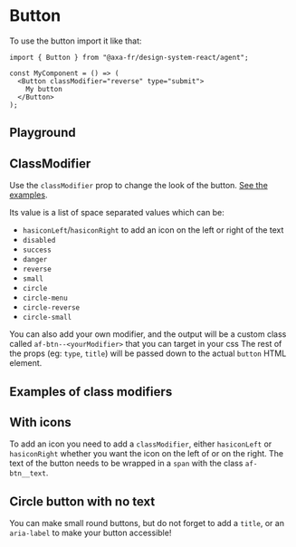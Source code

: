 
<Meta of={ButtonStories} name="Button" />

# Button

To use the button import it like that:

```tsx title="test.js"
import { Button } from "@axa-fr/design-system-react/agent";

const MyComponent = () => (
  <Button classModifier="reverse" type="submit">
    My button
  </Button>
);
```

## Playground

<Canvas of={ButtonStories.Playground}></Canvas>

<ArgsTable story="Button" />

## ClassModifier

Use the `classModifier` prop to change the look of the button. [See the examples](#examples-of-class-modifiers).

Its value is a list of space separated values which can be:

- `hasiconLeft`/`hasiconRight` to add an icon on the left or right of the text
- `disabled`
- `success`
- `danger`
- `reverse`
- `small`
- `circle`
- `circle-menu`
- `circle-reverse`
- `circle-small`

You can also add your own modifier, and the output will be a custom class called `af-btn--<yourModifier>` that you can target in your css
The rest of the props (eg: `type`, `title`) will be passed down to the actual `button` HTML element.

## Examples of class modifiers

<Canvas of={ButtonStories.MultiExamples} layout="fullscreen" />

## With icons

To add an icon you need to add a `classModifier`, either `hasiconLeft` or `hasiconRight` whether you want the icon on the left of or on the right.
The text of the button needs to be wrapped in a `span` with the class `af-btn__text`.

<Canvas of={ButtonStories.WithIconLeft} />
<Canvas of={ButtonStories.WithIconRight} />

## Circle button with no text

You can make small round buttons, but do not forget to add a `title`, or an `aria-label` to make your button accessible!

<Canvas of={ButtonStories.Circle} />
